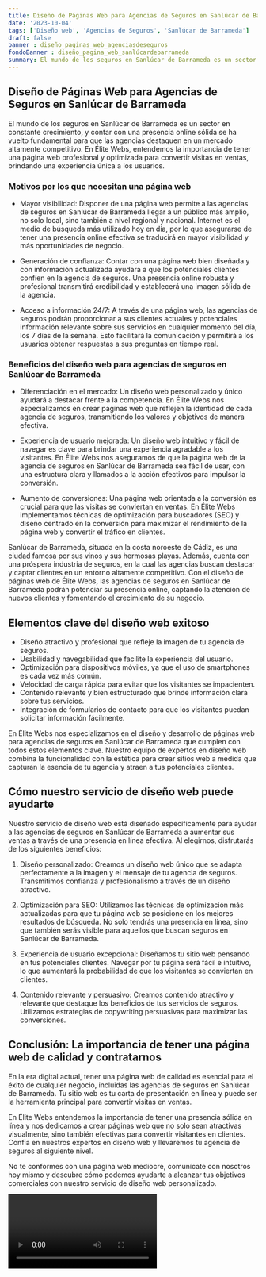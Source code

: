 ```yaml
---
title: Diseño de Páginas Web para Agencias de Seguros en Sanlúcar de Barrameda
date: '2023-10-04'
tags: ['Diseño web', 'Agencias de Seguros', 'Sanlúcar de Barrameda']
draft: false
banner : diseño_paginas_web_agenciasdeseguros
fondoBanner : diseño_pagina_web_sanlúcardebarrameda
summary: El mundo de los seguros en Sanlúcar de Barrameda es un sector en constante crecimiento, y contar con una presencia online sólida se ha vuelto fundamental para que las agencias destaquen en un mercado altamente competitivo. En Élite Webs, entendemos la importancia de tener una página web profesional y optimizada para convertir visitas en ventas, brindando una experiencia única a los usuarios. 
---
```


## Diseño de Páginas Web para Agencias de Seguros en Sanlúcar de Barrameda

El mundo de los seguros en Sanlúcar de Barrameda es un sector en constante crecimiento, y contar con una presencia online sólida se ha vuelto fundamental para que las agencias destaquen en un mercado altamente competitivo. En Élite Webs, entendemos la importancia de tener una página web profesional y optimizada para convertir visitas en ventas, brindando una experiencia única a los usuarios. 

### Motivos por los que necesitan una página web

- Mayor visibilidad: Disponer de una página web permite a las agencias de seguros en Sanlúcar de Barrameda llegar a un público más amplio, no solo local, sino también a nivel regional y nacional. Internet es el medio de búsqueda más utilizado hoy en día, por lo que asegurarse de tener una presencia online efectiva se traducirá en mayor visibilidad y más oportunidades de negocio.

- Generación de confianza: Contar con una página web bien diseñada y con información actualizada ayudará a que los potenciales clientes confíen en la agencia de seguros. Una presencia online robusta y profesional transmitirá credibilidad y establecerá una imagen sólida de la agencia.

- Acceso a información 24/7: A través de una página web, las agencias de seguros podrán proporcionar a sus clientes actuales y potenciales información relevante sobre sus servicios en cualquier momento del día, los 7 días de la semana. Esto facilitará la comunicación y permitirá a los usuarios obtener respuestas a sus preguntas en tiempo real.

### Beneficios del diseño web para agencias de seguros en Sanlúcar de Barrameda

- Diferenciación en el mercado: Un diseño web personalizado y único ayudará a destacar frente a la competencia. En Élite Webs nos especializamos en crear páginas web que reflejen la identidad de cada agencia de seguros, transmitiendo los valores y objetivos de manera efectiva.

- Experiencia de usuario mejorada: Un diseño web intuitivo y fácil de navegar es clave para brindar una experiencia agradable a los visitantes. En Élite Webs nos aseguramos de que la página web de la agencia de seguros en Sanlúcar de Barrameda sea fácil de usar, con una estructura clara y llamados a la acción efectivos para impulsar la conversión.

- Aumento de conversiones: Una página web orientada a la conversión es crucial para que las visitas se conviertan en ventas. En Élite Webs implementamos técnicas de optimización para buscadores (SEO) y diseño centrado en la conversión para maximizar el rendimiento de la página web y convertir el tráfico en clientes.

Sanlúcar de Barrameda, situada en la costa noroeste de Cádiz, es una ciudad famosa por sus vinos y sus hermosas playas. Además, cuenta con una próspera industria de seguros, en la cual las agencias buscan destacar y captar clientes en un entorno altamente competitivo. Con el diseño de páginas web de Élite Webs, las agencias de seguros en Sanlúcar de Barrameda podrán potenciar su presencia online, captando la atención de nuevos clientes y fomentando el crecimiento de su negocio.

<GifSeo />

<Cta />

## Elementos clave del diseño web exitoso

- Diseño atractivo y profesional que refleje la imagen de tu agencia de seguros.
- Usabilidad y navegabilidad que facilite la experiencia del usuario.
- Optimización para dispositivos móviles, ya que el uso de smartphones es cada vez más común.
- Velocidad de carga rápida para evitar que los visitantes se impacienten.
- Contenido relevante y bien estructurado que brinde información clara sobre tus servicios.
- Integración de formularios de contacto para que los visitantes puedan solicitar información fácilmente.

En Élite Webs nos especializamos en el diseño y desarrollo de páginas web para agencias de seguros en Sanlúcar de Barrameda que cumplen con todos estos elementos clave. Nuestro equipo de expertos en diseño web combina la funcionalidad con la estética para crear sitios web a medida que capturan la esencia de tu agencia y atraen a tus potenciales clientes.

## Cómo nuestro servicio de diseño web puede ayudarte

Nuestro servicio de diseño web está diseñado específicamente para ayudar a las agencias de seguros en Sanlúcar de Barrameda a aumentar sus ventas a través de una presencia en línea efectiva. Al elegirnos, disfrutarás de los siguientes beneficios:

1. Diseño personalizado: Creamos un diseño web único que se adapta perfectamente a la imagen y el mensaje de tu agencia de seguros. Transmitimos confianza y profesionalismo a través de un diseño atractivo.

2. Optimización para SEO: Utilizamos las técnicas de optimización más actualizadas para que tu página web se posicione en los mejores resultados de búsqueda. No solo tendrás una presencia en línea, sino que también serás visible para aquellos que buscan seguros en Sanlúcar de Barrameda.

3. Experiencia de usuario excepcional: Diseñamos tu sitio web pensando en tus potenciales clientes. Navegar por tu página será fácil e intuitivo, lo que aumentará la probabilidad de que los visitantes se conviertan en clientes.

4. Contenido relevante y persuasivo: Creamos contenido atractivo y relevante que destaque los beneficios de tus servicios de seguros. Utilizamos estrategias de copywriting persuasivas para maximizar las conversiones.

## Conclusión: La importancia de tener una página web de calidad y contratarnos

En la era digital actual, tener una página web de calidad es esencial para el éxito de cualquier negocio, incluidas las agencias de seguros en Sanlúcar de Barrameda. Tu sitio web es tu carta de presentación en línea y puede ser la herramienta principal para convertir visitas en ventas.

En Élite Webs entendemos la importancia de tener una presencia sólida en línea y nos dedicamos a crear páginas web que no solo sean atractivas visualmente, sino también efectivas para convertir visitantes en clientes. Confía en nuestros expertos en diseño web y llevaremos tu agencia de seguros al siguiente nivel.

No te conformes con una página web mediocre, comunícate con nosotros hoy mismo y descubre cómo podemos ayudarte a alcanzar tus objetivos comerciales con nuestro servicio de diseño web personalizado.

<Video />

<CtaBot job='Agencias de Seguros' city='Sanlúcar de Barrameda'/>

<Gmaps query='Sanlúcar de Barrameda+españa+maps' />